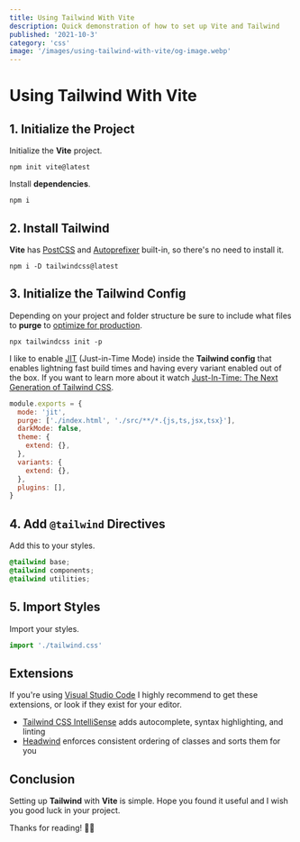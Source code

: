 ```yaml
---
title: Using Tailwind With Vite
description: Quick demonstration of how to set up Vite and Tailwind
published: '2021-10-3'
category: 'css'
image: '/images/using-tailwind-with-vite/og-image.webp'
---
```


# Using Tailwind With Vite

## 1. Initialize the Project

Initialize the **Vite** project.

```shell:terminal
npm init vite@latest
```

Install **dependencies**.

```shell:terminal
npm i
```

## 2. Install Tailwind

**Vite** has [PostCSS](https://postcss.org/) and [Autoprefixer](https://github.com/postcss/autoprefixer) built-in, so there's no need to install it.

```shell:terminal
npm i -D tailwindcss@latest
```

## 3. Initialize the Tailwind Config

Depending on your project and folder structure be sure to include what files to **purge** to [optimize for production](https://tailwindcss.com/docs/optimizing-for-production).

```shell:terminal
npx tailwindcss init -p
```

I like to enable [JIT](https://tailwindcss.com/docs/just-in-time-mode) (Just-in-Time Mode) inside the **Tailwind config** that enables lightning fast build times and having every variant enabled out of the box. If you want to learn more about it watch [Just-In-Time: The Next Generation of Tailwind CSS](https://www.youtube.com/watch?v=3O_3X7InOw8).

```js:tailwind.config.js
module.exports = {
  mode: 'jit',
  purge: ['./index.html', './src/**/*.{js,ts,jsx,tsx}'],
  darkMode: false,
  theme: {
    extend: {},
  },
  variants: {
    extend: {},
  },
  plugins: [],
}
```

## 4. Add `@tailwind` Directives

Add this to your styles.

```css:tailwind.css
@tailwind base;
@tailwind components;
@tailwind utilities;
```

## 5. Import Styles

Import your styles.

```js:main.js
import './tailwind.css'
```

## Extensions

If you're using [Visual Studio Code](https://code.visualstudio.com/) I highly recommend to get these extensions, or look if they exist for your editor.

- [Tailwind CSS IntelliSense](https://marketplace.visualstudio.com/items?itemName=bradlc.vscode-tailwindcss) adds autocomplete, syntax highlighting, and linting
- [Headwind](https://marketplace.visualstudio.com/items?itemName=heybourn.headwind) enforces consistent ordering of classes and sorts them for you

## Conclusion

Setting up **Tailwind** with **Vite** is simple. Hope you found it useful and I wish you good luck in your project.

Thanks for reading! 🏄‍♀️
